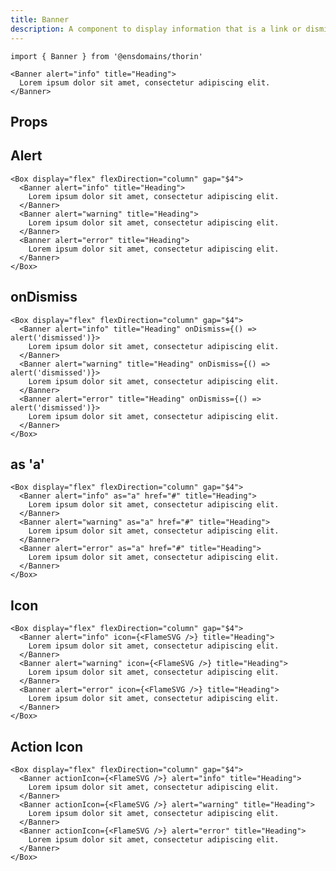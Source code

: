 ```yaml
---
title: Banner
description: A component to display information that is a link or dismissable
---
```


```tsx
import { Banner } from '@ensdomains/thorin'
```

```tsx live=true expand=true
<Banner alert="info" title="Heading">
  Lorem ipsum dolor sit amet, consectetur adipiscing elit.
</Banner>
```

## Props

<PropsTable sourceLink={sourceLink} types={types} />

## Alert

```tsx live=true
<Box display="flex" flexDirection="column" gap="$4">
  <Banner alert="info" title="Heading">
    Lorem ipsum dolor sit amet, consectetur adipiscing elit.
  </Banner>
  <Banner alert="warning" title="Heading">
    Lorem ipsum dolor sit amet, consectetur adipiscing elit.
  </Banner>
  <Banner alert="error" title="Heading">
    Lorem ipsum dolor sit amet, consectetur adipiscing elit.
  </Banner>
</Box>
```

## onDismiss

```tsx live=true
<Box display="flex" flexDirection="column" gap="$4">
  <Banner alert="info" title="Heading" onDismiss={() => alert('dismissed')}>
    Lorem ipsum dolor sit amet, consectetur adipiscing elit.
  </Banner>
  <Banner alert="warning" title="Heading" onDismiss={() => alert('dismissed')}>
    Lorem ipsum dolor sit amet, consectetur adipiscing elit.
  </Banner>
  <Banner alert="error" title="Heading" onDismiss={() => alert('dismissed')}>
    Lorem ipsum dolor sit amet, consectetur adipiscing elit.
  </Banner>
</Box>
```

## as 'a'

```tsx live=true
<Box display="flex" flexDirection="column" gap="$4">
  <Banner alert="info" as="a" href="#" title="Heading">
    Lorem ipsum dolor sit amet, consectetur adipiscing elit.
  </Banner>
  <Banner alert="warning" as="a" href="#" title="Heading">
    Lorem ipsum dolor sit amet, consectetur adipiscing elit.
  </Banner>
  <Banner alert="error" as="a" href="#" title="Heading">
    Lorem ipsum dolor sit amet, consectetur adipiscing elit.
  </Banner>
</Box>
```

## Icon

```tsx live=true
<Box display="flex" flexDirection="column" gap="$4">
  <Banner alert="info" icon={<FlameSVG />} title="Heading">
    Lorem ipsum dolor sit amet, consectetur adipiscing elit.
  </Banner>
  <Banner alert="warning" icon={<FlameSVG />} title="Heading">
    Lorem ipsum dolor sit amet, consectetur adipiscing elit.
  </Banner>
  <Banner alert="error" icon={<FlameSVG />} title="Heading">
    Lorem ipsum dolor sit amet, consectetur adipiscing elit.
  </Banner>
</Box>
```

## Action Icon

```tsx live=true
<Box display="flex" flexDirection="column" gap="$4">
  <Banner actionIcon={<FlameSVG />} alert="info" title="Heading">
    Lorem ipsum dolor sit amet, consectetur adipiscing elit.
  </Banner>
  <Banner actionIcon={<FlameSVG />} alert="warning" title="Heading">
    Lorem ipsum dolor sit amet, consectetur adipiscing elit.
  </Banner>
  <Banner actionIcon={<FlameSVG />} alert="error" title="Heading">
    Lorem ipsum dolor sit amet, consectetur adipiscing elit.
  </Banner>
</Box>
```
